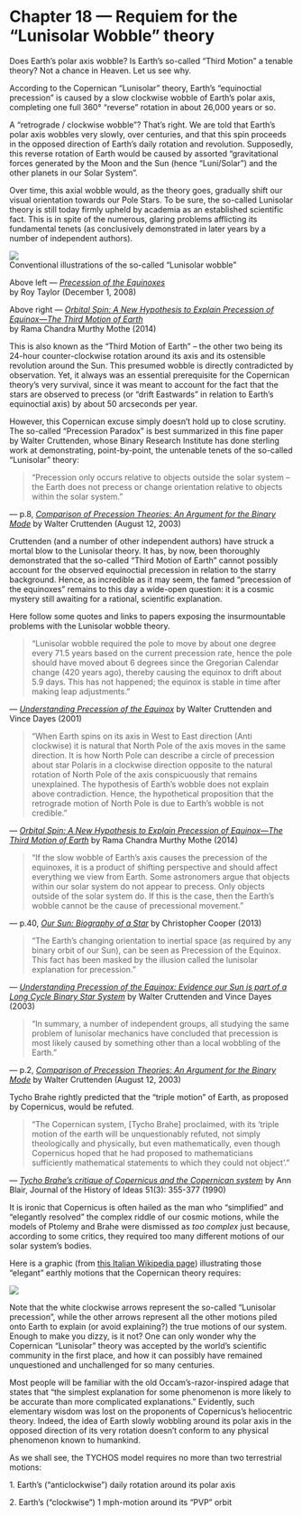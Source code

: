 Chapter 18 — Requiem for the “Lunisolar Wobble” theory
======================================================

Does Earth’s polar axis wobble? Is Earth’s so-called “Third Motion” a tenable theory? Not a chance in Heaven. Let us see why.

According to the Copernican “Lunisolar” theory, Earth’s “equinoctial precession” is caused by a slow clockwise wobble of Earth’s polar axis, completing one full 360° “reverse” rotation in about 26,000 years or so.

A “retrograde / clockwise wobble”? That’s right. We are told that Earth’s polar axis wobbles very slowly, over centuries, and that this spin proceeds in the opposed direction of Earth’s daily rotation and revolution. Supposedly, this reverse rotation of Earth would be caused by assorted “gravitational forces generated by the Moon and the Sun (hence “Luni/Solar”) and the other planets in our Solar System”.

Over time, this axial wobble would, as the theory goes, gradually shift our visual orientation towards our Pole Stars. To be sure, the so-called Lunisolar theory is still today firmly upheld by academia as an established scientific fact. This is in spite of the numerous, glaring problems afflicting its fundamental tenets (as conclusively demonstrated in later years by a number of independent authors).

[![](https://www.tychos.info/book_imagery/069_LunisolarWobble_classic.jpg)](https://www.tychos.info/book_imagery/069_LunisolarWobble_classic.jpg)  
Conventional illustrations of the so-called “Lunisolar wobble”  

Above left — _[Precession of the Equinoxes](https://www.tychos.info/citation/075A_Precession.htm)_  
by Roy Taylor (December 1, 2008)

Above right — _[Orbital Spin: A New Hypothesis to Explain Precession of Equinox―The Third Motion of Earth](https://www.tychos.info/citation/076B_Orbital-Spin-New.htm)_  
by Rama Chandra Murthy Mothe (2014)

This is also known as the “Third Motion of Earth” – the other two being its 24-hour counter-clockwise rotation around its axis and its ostensible revolution around the Sun. This presumed wobble is directly contradicted by observation. Yet, it always was an essential prerequisite for the Copernican theory’s very survival, since it was meant to account for the fact that the stars are observed to precess (or “drift Eastwards” in relation to Earth’s equinoctial axis) by about 50 arcseconds per year.

However, this Copernican excuse simply doesn’t hold up to close scrutiny. The so-called “Precession Paradox” is best summarized in this fine paper by Walter Cruttenden, whose Binary Research Institute has done sterling work at demonstrating, point-by-point, the untenable tenets of the so-called “Lunisolar” theory:

> “Precession only occurs relative to objects outside the solar system – the Earth does not precess or change orientation relative to objects within the solar system.”

— p.8, _[Comparison of Precession Theories: An Argument for the Binary Mode](https://www.tychos.info/citation/075C_Comparison-of-Precession.pdf)_ by Walter Cruttenden (August 12, 2003)

Cruttenden (and a number of other independent authors) have struck a mortal blow to the Lunisolar theory. It has, by now, been thoroughly demonstrated that the so-called “Third Motion of Earth” cannot possibly account for the observed equinoctial precession in relation to the starry background. Hence, as incredible as it may seem, the famed “precession of the equinoxes” remains to this day a wide-open question: it is a cosmic mystery still awaiting for a rational, scientific explanation.

Here follow some quotes and links to papers exposing the insurmountable problems with the Lunisolar wobble theory.

> “Lunisolar wobble required the pole to move by about one degree every 71.5 years based on the current precession rate, hence the pole should have moved about 6 degrees since the Gregorian Calendar change (420 years ago), thereby causing the equinox to drift about 5.9 days. This has not happened; the equinox is stable in time after making leap adjustments.”

— _[Understanding Precession of the Equinox](https://www.tychos.info/citation/076A_Understanding-Precession.pdf)_ by Walter Cruttenden and Vince Dayes (2001)

> “When Earth spins on its axis in West to East direction (Anti clockwise) it is natural that North Pole of the axis moves in the same direction. It is how North Pole can describe a circle of precession about star Polaris in a clockwise direction opposite to the natural rotation of North Pole of the axis conspicuously that remains unexplained. The hypothesis of Earth’s wobble does not explain above contradiction. Hence, the hypothetical proposition that the retrograde motion of North Pole is due to Earth’s wobble is not credible.”

— _[Orbital Spin: A New Hypothesis to Explain Precession of Equinox―The Third Motion of Earth](https://www.tychos.info/citation/076B_Orbital-Spin-New.htm)_ by Rama Chandra Murthy Mothe (2014)

> “If the slow wobble of Earth’s axis causes the precession of the equinoxes, it is a product of shifting perspective and should affect everything we view from Earth. Some astronomers argue that objects within our solar system do not appear to precess. Only objects outside of the solar system do. If this is the case, then the Earth’s wobble cannot be the cause of precessional movement.”

— p.40, _[Our Sun: Biography of a Star](https://books.google.it/books?id=xGj0AwAAQBAJ&lpg=PA40&ots=e9QUhpncFU&dq=The%20only%20objects%20that%20follow%20precessional%20movement%20are%20those%20outside%20the%20Solar%20System&hl=it&pg=PA40#v=onepage&q=cyclical%20basis&f=false)_ by Christopher Cooper (2013)

> “The Earth’s changing orientation to inertial space (as required by any binary orbit of our Sun), can be seen as Precession of the Equinox. This fact has been masked by the illusion called the lunisolar explanation for precession.”

— [_Understanding Precession of the Equinox: Evidence our Sun is part of a Long Cycle Binary Star System_](https://www.tychos.info/citation/099B_BRI-Evidence.pdf) by Walter Cruttenden and Vince Dayes (2003)

> “In summary, a number of independent groups, all studying the same problem of lunisolar mechanics have concluded that precession is most likely caused by something other than a local wobbling of the Earth.”

— p.2, _[Comparison of Precession Theories: An Argument for the Binary Mode](https://www.tychos.info/citation/075C_Comparison-of-Precession.pdf)_ by Walter Cruttenden (August 12, 2003)

Tycho Brahe rightly predicted that the “triple motion” of Earth, as proposed by Copernicus, would be refuted.

> “The Copernican system, \[Tycho Brahe\] proclaimed, with its ‘triple motion of the earth will be unquestionably refuted, not simply theologically and physically, but even mathematically, even though Copernicus hoped that he had proposed to mathematicians sufficiently mathematical statements to which they could not object’.”

— _[Tycho Brahe’s critique of Copernicus and the Copernican system](https://www.tychos.info/citation/076F_Brahes-Critique.pdf)_ by Ann Blair, Journal of the History of Ideas 51(3): 355-377 (1990)

It is ironic that Copernicus is often hailed as the man who “simplified” and “elegantly resolved” the complex riddle of our cosmic motions, while the models of Ptolemy and Brahe were dismissed as _too complex_ just because, according to some critics, they required too many different motions of our solar system’s bodies.

Here is a graphic (from [this Italian Wikipedia page](https://www.tychos.info/citation/_WIKIP-Feb-2017_Precessione_degli_equinozi.pdf)) illustrating those “elegant” earthly motions that the Copernican theory requires:

[![](https://www.tychos.info/book_imagery/070_PrecessioneWIKIPEDIAItaliano_01.jpg)](https://www.tychos.info/book_imagery/070_PrecessioneWIKIPEDIAItaliano_01.jpg)

Note that the white clockwise arrows represent the so-called “Lunisolar precession”, while the other arrows represent all the other motions piled onto Earth to explain (or avoid explaining?) the true motions of our system. Enough to make you dizzy, is it not? One can only wonder why the Copernican “Lunisolar” theory was accepted by the world’s scientific community in the first place, and how it can possibly have remained unquestioned and unchallenged for so many centuries.

Most people will be familiar with the old Occam’s-razor-inspired adage that states that “the simplest explanation for some phenomenon is more likely to be accurate than more complicated explanations.” Evidently, such elementary wisdom was lost on the proponents of Copernicus’s heliocentric theory. Indeed, the idea of Earth slowly wobbling around its polar axis in the opposed direction of its very rotation doesn’t conform to any physical phenomenon known to humankind.

As we shall see, the TYCHOS model requires no more than two terrestrial motions:

1\. Earth’s (“anticlockwise”) daily rotation around its polar axis

2\. Earth’s (“clockwise”) 1 mph-motion around its “PVP” orbit